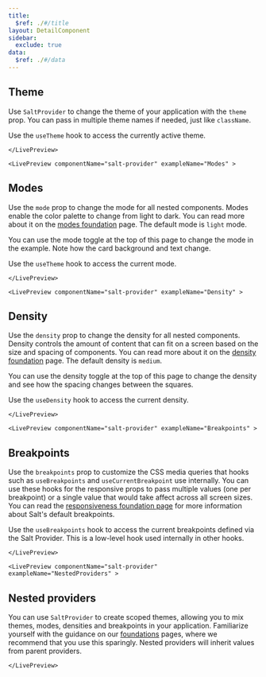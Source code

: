 ```yaml
---
title:
  $ref: ./#/title
layout: DetailComponent
sidebar:
  exclude: true
data:
  $ref: ./#/data
---
```


<LivePreview componentName="salt-provider" exampleName="Theme" >

## Theme

Use `SaltProvider` to change the theme of your application with the `theme` prop. You can pass in multiple theme names if needed, just like `className`.

Use the `useTheme` hook to access the currently active theme.

    </LivePreview>

    <LivePreview componentName="salt-provider" exampleName="Modes" >

## Modes

Use the `mode` prop to change the mode for all nested components. Modes enable the color palette to change from light to dark. You can read more about it on the [modes foundation](/salt/foundations/modes) page. The default mode is `light` mode.

You can use the mode toggle at the top of this page to change the mode in the example. Note how the card background and text change.

Use the `useTheme` hook to access the current mode.

    </LivePreview>

    <LivePreview componentName="salt-provider" exampleName="Density" >

## Density

Use the `density` prop to change the density for all nested components. Density controls the amount of content that can fit on a screen based on the size and spacing of components. You can read more about it on the [density foundation](/salt/foundations/density) page. The default density is `medium`.

You can use the density toggle at the top of this page to change the density and see how the spacing changes between the squares.

Use the `useDensity` hook to access the current density.

    </LivePreview>

    <LivePreview componentName="salt-provider" exampleName="Breakpoints" >

## Breakpoints

Use the `breakpoints` prop to customize the CSS media queries that hooks such as `useBreakpoints` and `useCurrentBreakpoint` use internally. You can use these hooks for the responsive props to pass multiple values (one per breakpoint) or a single value that would take affect across all screen sizes. You can read the [responsiveness foundation page](/salt/foundations/responsiveness) for more information about Salt's default breakpoints.

Use the `useBreakpoints` hook to access the current breakpoints defined via the Salt Provider. This is a low-level hook used internally in other hooks.

    </LivePreview>

    <LivePreview componentName="salt-provider" exampleName="NestedProviders" >

## Nested providers

You can use `SaltProvider` to create scoped themes, allowing you to mix themes, modes, densities and breakpoints in your application. Familiarize yourself with the guidance on our [foundations](/salt/foundations/index) pages, where we recommend that you use this sparingly. Nested providers will inherit values from parent providers.

    </LivePreview>
